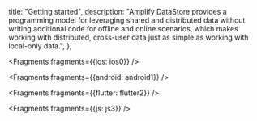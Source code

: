   title: "Getting started",
  description: "Amplify DataStore provides a programming model for leveraging shared and distributed data without writing additional code for offline and online scenarios, which makes working with distributed, cross-user data just as simple as working with local-only data.",
};


<Fragments fragments={{ios: ios0}} />


<Fragments fragments={{android: android1}} />


<Fragments fragments={{flutter: flutter2}} />


<Fragments fragments={{js: js3}} />
